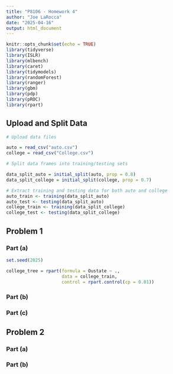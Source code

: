 ```yaml
---
title: "P8106 - Homework 4"
author: "Joe LaRocca"
date: "2025-04-16"
output: html_document
---
```


```r
knitr::opts_chunk$set(echo = TRUE)
library(tidyverse)
library(ISLR)
library(mlbench)
library(caret)
library(tidymodels)
library(randomForest)
library(ranger)
library(gbm)
library(pdp)
library(pROC)
library(rpart)
```

## Upload and Split Data

```r

# Upload data files

auto = read_csv("auto.csv")
college = read_csv("College.csv")

# Split data frames into training/testing sets

data_split_auto = initial_split(auto, prop = 0.8)
data_split_college = initial_split(college, prop = 0.7)

# Extract training and testing data for both auto and college
auto_train <- training(data_split_auto)
auto_test <- testing(data_split_auto)
college_train <- training(data_split_college)
college_test <- testing(data_split_college)

```

## Problem 1

### Part (a)

```r

set.seed(2025)

college_tree = rpart(formula = Oustate ~ .,
                     data = college_train,
                     control = rpart.control(cp = 0.01))

```


### Part (b)

### Part (c)

## Problem 2

### Part (a)

### Part (b)

